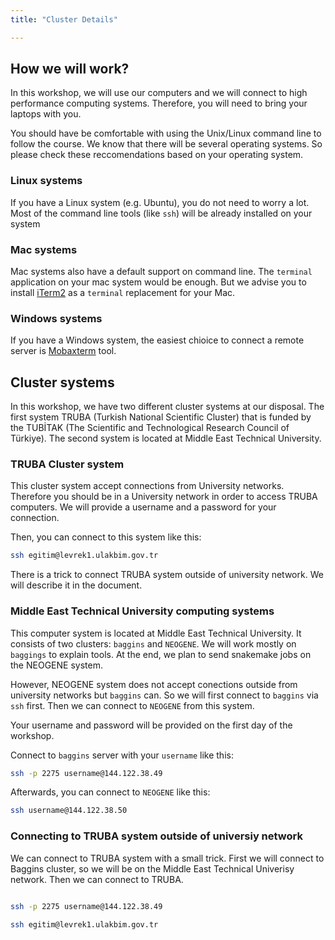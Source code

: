 ```yaml
---
title: "Cluster Details"

--- 
```


## How we will work?

In this workshop, we will use our computers and we will connect to high performance computing systems. Therefore, you will need to bring your laptops with you. 

You should have be comfortable with using the Unix/Linux command line to follow the course. We know that there will be several operating systems. So please check these reccomendations based on your operating system.

### Linux systems

If you have a Linux system (e.g. Ubuntu), you do not need to worry a lot. Most of the command line tools (like `ssh`) will be already installed on your system

### Mac systems

Mac systems also have a default support on command line. The `terminal` application on your mac system would be enough. But we advise you to install [iTerm2](https://iterm2.com/) as a `terminal` replacement for your Mac.

### Windows systems

If you have a Windows system, the easiest chioice to connect a remote server is [Mobaxterm](https://mobaxterm.mobatek.net) tool.

## Cluster systems

In this workshop, we have two different cluster systems at our disposal. The first system TRUBA (Turkish National Scientific Cluster) that is funded by the TUBİTAK (The Scientific and Technological Research Council of Türkiye). The second system is located at Middle East Technical University.

### TRUBA Cluster system

This cluster system accept connections from University networks. Therefore you should be in a University network in order to access TRUBA computers. We will provide a username and a password for your connection.

Then, you can connect to this system like this:

```bash
ssh egitim@levrek1.ulakbim.gov.tr

```

There is a trick to connect TRUBA system outside of university network. We will describe it in the document.

### Middle East Technical University computing systems

This computer system is located at Middle East Technical University. It consists of two clusters: `baggins` and `NEOGENE`. We will work mostly on `baggings` to explain tools. At the end, we plan to send snakemake jobs on the NEOGENE system.

However, NEOGENE system does not accept conections outside from university networks but `baggins` can. So we will first connect to `baggins` via `ssh` first. Then we can connect to `NEOGENE` from this system.

Your username and password will be provided on the first day of the workshop.

Connect to `baggins` server with your `username` like this:

```bash
ssh -p 2275 username@144.122.38.49

```

Afterwards, you can connect to `NEOGENE` like this:

```bash
ssh username@144.122.38.50
```

### Connecting to TRUBA system outside of universiy network

We can connect to TRUBA system with a small trick. First we will connect to Baggins cluster, so we will be on the Middle East Technical Univerisy network. Then we can connect to TRUBA.

```bash

ssh -p 2275 username@144.122.38.49

ssh egitim@levrek1.ulakbim.gov.tr

```